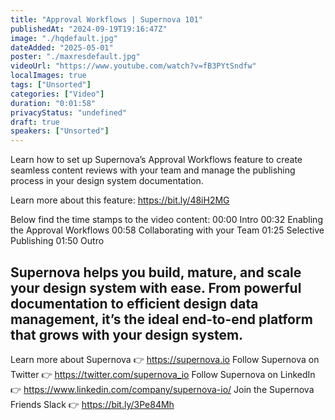 ```yaml
---
title: "Approval Workflows | Supernova 101"
publishedAt: "2024-09-19T19:16:47Z"
image: "./hqdefault.jpg"
dateAdded: "2025-05-01"
poster: "./maxresdefault.jpg"
videoUrl: "https://www.youtube.com/watch?v=fB3PYtSndfw"
localImages: true
tags: ["Unsorted"]
categories: ["Video"]
duration: "0:01:58"
privacyStatus: "undefined"
draft: true
speakers: ["Unsorted"]
---
```

Learn how to set up Supernova’s Approval Workflows feature to create seamless content reviews with your team and manage the publishing process in your design system documentation.

Learn more about this feature: https://bit.ly/48iH2MG

Below find the time stamps to the video content:
00:00 Intro
00:32 Enabling the Approval Workflows
00:58 Collaborating with your Team
01:25 Selective Publishing
01:50 Outro

Supernova helps you build, mature, and scale your design system with ease. From powerful documentation to efficient design data management, it’s the ideal end-to-end platform that grows with your design system.
----------
Learn more about Supernova 👉 https://supernova.io
Follow Supernova on Twitter 👉  https://twitter.com/supernova_io
Follow Supernova on LinkedIn 👉 https://www.linkedin.com/company/supernova-io/
Join the Supernova Friends Slack 👉 https://bit.ly/3Pe84Mh
